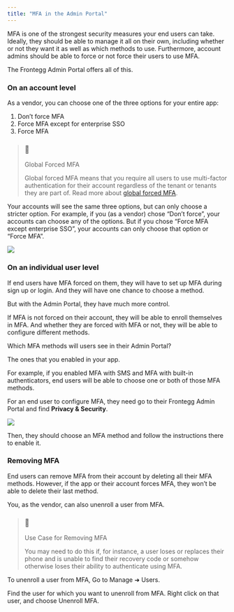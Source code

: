 ```yaml
---
title: "MFA in the Admin Portal"
---
```


MFA is one of the strongest security measures your end users can take. Ideally, they should be able to manage it all on their own, including whether or not they want it as well as which methods to use. Furthermore, account admins should be able to force or not force their users to use MFA.

The Frontegg Admin Portal offers all of this.

### On an account level

As a vendor, you can choose one of the three options for your entire app:

1. Don’t force MFA
2. Force MFA except for enterprise SSO
3. Force MFA

> ### 📘
> 
> Global Forced MFA
> 
> Global forced MFA means that you require all users to use multi-factor authentication for their account regardless of the tenant or tenants they are part of. Read more about [global forced MFA](/docs/multi-factor-authentication-mfa).

Your accounts will see the same three options, but can only choose a stricter option. For example, if you (as a vendor) chose “Don’t force”, your accounts can choose any of the options. But if you chose “Force MFA except enterprise SSO”, your accounts can only choose that option or “Force MFA”.

![](/images/a4a6203-Screenshot_2023-09-10_at_14.13.18.png) 

### On an individual user level

If end users have MFA forced on them, they will have to set up MFA during sign up or login. And they will have one chance to choose a method.

But with the Admin Portal, they have much more control.

If MFA is not forced on their account, they will be able to enroll themselves in MFA. And whether they are forced with MFA or not, they will be able to configure different methods.

Which MFA methods will users see in their Admin Portal? 

The ones that you enabled in your app.

For example, if you enabled MFA with SMS and MFA with built-in authenticators, end users will be able to choose one or both of those MFA methods.

For an end user to configure MFA, they need go to their Frontegg Admin Portal and find **Privacy & Security**.

![](/images/cbf6c42-Screenshot_2023-09-10_at_14.13.43.png) 

Then, they should choose an MFA method and follow the instructions there to enable it.

### Removing MFA

End users can remove MFA from their account by deleting all their MFA methods. However, if the app or their account forces MFA, they won’t be able to delete their last method.

You, as the vendor, can also unenroll a user from MFA.

> ### 📘
> 
> Use Case for Removing MFA
> 
> You may need to do this if, for instance, a user loses or replaces their phone and is unable to find their recovery code or somehow otherwise loses their ability to authenticate using MFA.

To unenroll a user from MFA, Go to Manage ➜ Users.

Find the user for which you want to unenroll from MFA. Right click on that user, and choose Unenroll MFA.
